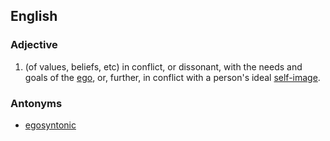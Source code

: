 ==English==

===Adjective===
{{infl|en|adjective}}

# (of values, beliefs, etc) in conflict, or dissonant, with the needs and goals of the [[ego]], or, further, in conflict with a person's ideal [[self-image]].

===Antonyms===
* [[egosyntonic]]
